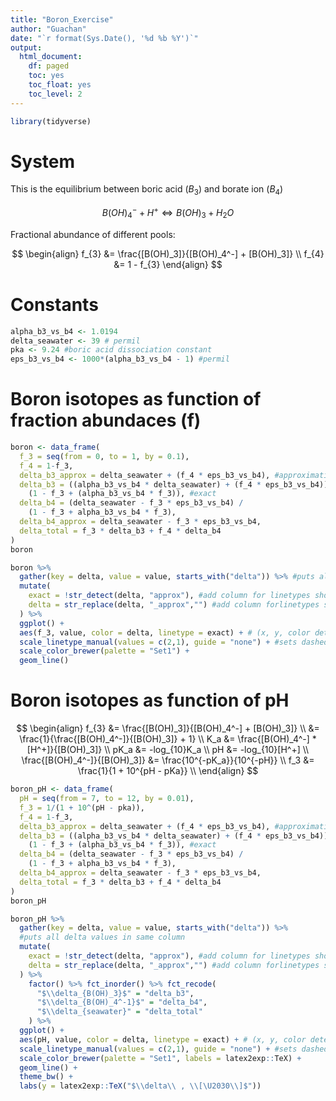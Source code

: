 ```yaml
---
title: "Boron_Exercise"
author: "Guachan"
date: "`r format(Sys.Date(), '%d %b %Y')`"
output:
  html_document:
    df: paged
    toc: yes
    toc_float: yes
    toc_level: 2
---
```


```r
library(tidyverse)
```
# System

This is the equilibrium between boric acid ($B_3$) and borate ion ($B_4$)

$$
B(OH)_4^- + H^+ \Leftrightarrow B(OH)_3 + H_2O
$$

Fractional abundance of different pools:

$$
\begin{align}
f_{3} &= \frac{[B(OH)_3]}{[B(OH)_4^-] + [B(OH)_3]} \\
f_{4} &= 1 - f_{3}
\end{align}
$$

# Constants


```r
alpha_b3_vs_b4 <- 1.0194
delta_seawater <- 39 # permil
pka <- 9.24 #boric acid dissociation constant
eps_b3_vs_b4 <- 1000*(alpha_b3_vs_b4 - 1) #permil
```

# Boron isotopes as function of fraction abundaces (f)

```r
boron <- data_frame(
  f_3 = seq(from = 0, to = 1, by = 0.1),
  f_4 = 1-f_3,
  delta_b3_approx = delta_seawater + (f_4 * eps_b3_vs_b4), #approximation
  delta_b3 = ((alpha_b3_vs_b4 * delta_seawater) + (f_4 * eps_b3_vs_b4)) / 
    (1 - f_3 + (alpha_b3_vs_b4 * f_3)), #exact
  delta_b4 = (delta_seawater - f_3 * eps_b3_vs_b4) /
    (1 - f_3 + alpha_b3_vs_b4 * f_3),
  delta_b4_approx = delta_seawater - f_3 * eps_b3_vs_b4,
  delta_total = f_3 * delta_b3 + f_4 * delta_b4
)
boron
```

```r
boron %>%
  gather(key = delta, value = value, starts_with("delta")) %>% #puts all delta values in same column
  mutate(
    exact = !str_detect(delta, "approx"), #add column for linetypes showing exact
    delta = str_replace(delta, "_approx","") #add column forlinetypes showing approx
  ) %>% 
  ggplot() + 
  aes(f_3, value, color = delta, linetype = exact) + # (x, y, color determned by delta, line determined by exact vs approx)
  scale_linetype_manual(values = c(2,1), guide = "none") + #sets dashed lines for approx
  scale_color_brewer(palette = "Set1") +
  geom_line()
```

# Boron isotopes as function of pH

$$
\begin{align}
f_{3} &= \frac{[B(OH)_3]}{[B(OH)_4^-] + [B(OH)_3]} \\
      &= \frac{1}{\frac{[B(OH)_4^-]}{[B(OH)_3]} + 1} \\
K_a   &= \frac{[B(OH)_4^-] * [H^+]}{[B(OH)_3]} \\
pK_a  &= -log_{10}K_a \\
pH    &= -log_{10}[H^+] \\
\frac{[B(OH)_4^-]}{[B(OH)_3]} &= \frac{10^{-pK_a}}{10^{-pH}} \\
f_3   &= \frac{1}{1 + 10^{pH - pKa}} \\
\end{align}
$$
```r
boron_pH <- data_frame(
  pH = seq(from = 7, to = 12, by = 0.01),
  f_3 = 1/(1 + 10^(pH - pka)),
  f_4 = 1-f_3,
  delta_b3_approx = delta_seawater + (f_4 * eps_b3_vs_b4), #approximation
  delta_b3 = ((alpha_b3_vs_b4 * delta_seawater) + (f_4 * eps_b3_vs_b4)) / 
    (1 - f_3 + (alpha_b3_vs_b4 * f_3)), #exact
  delta_b4 = (delta_seawater - f_3 * eps_b3_vs_b4) /
    (1 - f_3 + alpha_b3_vs_b4 * f_3),
  delta_b4_approx = delta_seawater - f_3 * eps_b3_vs_b4,
  delta_total = f_3 * delta_b3 + f_4 * delta_b4
)
boron_pH
```

```r
boron_pH %>%
  gather(key = delta, value = value, starts_with("delta")) %>% 
  #puts all delta values in same column
  mutate(
    exact = !str_detect(delta, "approx"), #add column for linetypes showing exact
    delta = str_replace(delta, "_approx","") #add column forlinetypes showing approx
  ) %>% 
    factor() %>% fct_inorder() %>% fct_recode(
      "$\\delta_{B(OH)_3}$" = "delta_b3",
      "$\\delta_{B(OH)_4^-1}$" = "delta_b4",
      "$\\delta_{seawater}" = "delta_total"
    ) %>%
  ggplot() + 
  aes(pH, value, color = delta, linetype = exact) + # (x, y, color determned by delta, line determined by exact vs approx)
  scale_linetype_manual(values = c(2,1), guide = "none") + #sets dashed lines for approx
  scale_color_brewer(palette = "Set1", labels = latex2exp::TeX) +
  geom_line() +
  theme_bw() +
  labs(y = latex2exp::TeX("$\\delta\\ , \\[\U2030\\]$"))
```

